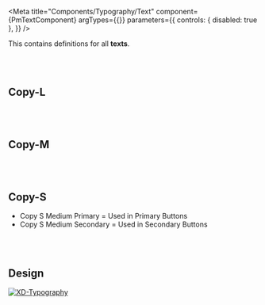 
<Meta title="Components/Typography/Text" component={PmTextComponent} argTypes={{}} parameters={{
  controls: { disabled: true },
}} />

<Description of={PmTextComponent} />
<Description markdown={`# Typography`}/>




This contains definitions for all **texts**.

<br/><br/>

## Copy-L

<Canvas withToolbar isColumn>
  <Story name="Copy-L-Bold" args={{
      text: 'Copy-L-Bold - Fontsize : 19px - Color : #0A5992',
      type: 'copy-l-bold',
    }}/>
</Canvas>

<br/><br/>

## Copy-M

<Canvas withToolbar isColumn>
  <Story name="Copy-M-Bold-Primary" args={{
      text: 'Copy-M-Bold-Primary - Fontsize : 16px - Color : #222222',
      type: 'copy-m-bold-primary',
    }}/>
      <Story name="Copy-M-Bold-Secondary" args={{
      text: 'Copy-M-Bold-Secondary - Fontsize : 16px - Color : #0A5992',
      type: 'copy-m-bold-secondary',
    }}/>
</Canvas>

<br/><br/>

## Copy-S

<Canvas withToolbar isColumn>
  <Story name="Copy-S-Medium-Primary" args={{
      text: 'Copy-S-Medium-Primary - Fontsize : 14px - Color : #222222',
      type: 'copy-s-medium-primary',
    }}/>
  <Story name="Copy-S-Medium-Secondary" args={{
      text: 'Copy-S-Medium-Secondary - Fontsize : 14px - Color : #FFFFFF',
      type: 'copy-s-medium-secondary',
    }}/>
</Canvas>

<ul>
    <li>Copy S Medium Primary = Used in Primary Buttons</li>
    <li>Copy S Medium Secondary = Used in Secondary Buttons</li>
</ul>

<br/><br/>


## Design

[![XD-Typography](https://img.shields.io/badge/-Typography-%235c5c5c?logo=adobexd&labelColor=450034)](https://xd.adobe.com/view/3ff4c180-5eee-4b0f-941c-2de05a13ccd2-6aa7/specs/)
